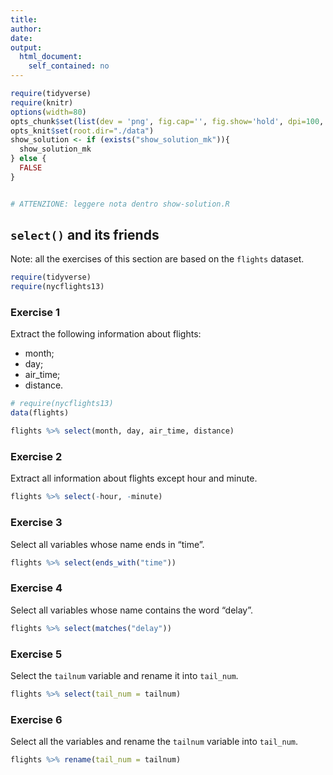 ```yaml
---
title:
author:
date:
output:
  html_document:
    self_contained: no
---
```


```r
require(tidyverse) 
require(knitr) 
options(width=80)
opts_chunk$set(list(dev = 'png', fig.cap='', fig.show='hold', dpi=100, fig.width=7, fig.height=7, fig.pos='H!'))#, fig.path="figures/lm-"))
opts_knit$set(root.dir="./data")
show_solution <- if (exists("show_solution_mk")){
  show_solution_mk
} else {
  FALSE
}


# ATTENZIONE: leggere nota dentro show-solution.R
```



## `select()` and its friends
Note: all the exercises of this section are based on the `flights` dataset.


```r
require(tidyverse)
require(nycflights13)
```



### Exercise 1
Extract the following information about flights:

* month;
* day;
* air_time;
* distance.


```r
# require(nycflights13)
data(flights)

flights %>% select(month, day, air_time, distance)
```




### Exercise 2
Extract all information about flights except hour and minute.

```r
flights %>% select(-hour, -minute)
```



### Exercise 3
Select all variables whose name ends in "time".


```r
flights %>% select(ends_with("time"))
```



### Exercise 4
Select all variables whose name contains the word “delay”.


```r
flights %>% select(matches("delay"))
```



### Exercise 5
Select the `tailnum` variable and rename it into `tail_num`.  

```r
flights %>% select(tail_num = tailnum)
```



### Exercise 6
Select all the variables and rename the `tailnum` variable into `tail_num`.  
```r
flights %>% rename(tail_num = tailnum)
```


